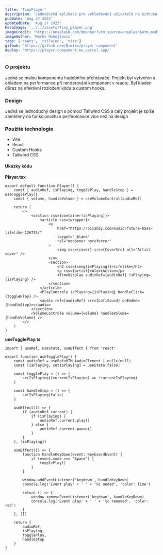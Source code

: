 ```yaml
---
title: 'TinyPlayer'
description: 'Jednoduchá aplikace pro vyhledávání uživatelů na Githubu. Využívá Github API a moderní technologie jako React Hooks, TanStak Query, Axios, Tailwind a další. Data jsou cachována a aplikace je plně responzivní.'
pubDate: 'Aug 27 2023'
updatedDate: 'Aug 27 2023'
heroImage: '../../assets/Tiny_player.png'
imageCredit: 'https://unsplash.com/@manmar?utm_source=unsplash&utm_medium=referral&utm_content=creditCopyText'
imageAuthor: 'Marko Manojlovic'
tags: ['react', 'tailwind', 'vite']
github: 'https://github.com/Nimixx/player-component'
deploy: 'https://player-component-mu.vercel.app/'
---
```


### O projektu

Jedná se malou komponentu hudebního přehrávače. Projekt byl vytvořen s ohledem na performance při renderování komponent v reactu. Byl kladen důraz na efektivní rozložení kódu a custom hooks.

### Design

Jedná se jednoduchý design s pomocí Tailwind CSS a celý projekt je spíše zaměřený na funkcionalitu a perfeomance více než na design 

### Použité technologie

- Vite
- React
- Custom Hooks
- Tailwind CSS

#### Ukázky kódu

**Player.tsx**

```tsx
export default function Player() {
	const { audioRef, isPlaying, togglePlay, handleStop } = useTogglePlay()
	const { volume, handleVolume } = useVolumeControl(audioRef)

	return (
		<>
			<section css={container(isPlaying)}>
				<article css={wrapper}>
					<a
						href="https://pixabay.com/music/future-bass-lifelike-126735/"
						target="_blank"
						rel="noopener noreferrer"
					>
						<img css={cover} src={CoverSrc} alt="Artist cover" />
					</a>
					<section>
						<h2 css={song(isPlaying)}>Lifelike</h2>
						<p css={artist}>AlexiAction</p>
						<TimeDisplay audioRef={audioRef} isPlaying={isPlaying} />
					</section>
				</article>
				<PlayControle isPlaying={isPlaying} handleClick={togglePlay} />
				<audio ref={audioRef} src={LofiSound} onEnded={handleStop}></audio>
			</section>
			<VolumeControle volume={volume} handleVolume={handleVolume} />
		</>
	)
}
```

**useTogglePlay.ts**

```tsx
import { useRef, useState, useEffect } from 'react'

export function useTogglePlay() {
	const audioRef = useRef<HTMLAudioElement | null>(null)
	const [isPlaying, setIsPlaying] = useState(false)

	const togglePlay = () => {
		setIsPlaying((currentIsPlaying) => !currentIsPlaying)
	}

	const handleStop = () => {
		setIsPlaying(false)
	}

	useEffect(() => {
		if (audioRef.current) {
			if (isPlaying) {
				audioRef.current.play()
			} else {
				audioRef.current.pause()
			}
		}
	}, [isPlaying])

	useEffect(() => {
		function handleKeyDown(event: KeyboardEvent) {
			if (event.code === 'Space') {
				togglePlay()
			}
		}

		window.addEventListener('keydown', handleKeyDown)
		console.log('Event play' + ' ' + '%c anded', 'color: lime')

		return () => {
			window.removeEventListener('keydown', handleKeyDown)
			console.log('Event play' + ' ' + '%c removed', 'color: red')
		}
	}, [])

	return {
		audioRef,
		isPlaying,
		togglePlay,
		handleStop
	}
}
```
